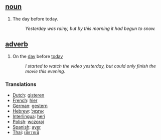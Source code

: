 ==[[noun]]==
#The day before today. 
#:''Yesterday was rainy, but by this morning it had begun to snow.'' 

==[[adverb]]==

#On the [[day]] before [[today]]
#:''I started to watch the video yesterday, but could only finish the movie this evening.''
 
===Translations===

*[[Dutch]]: [[gisteren]]
*[[French]]: [[hier]]
*[[German]]: [[gestern]]
*[[Hebrew]]: [[אתמול]]
*[[Interlingua]]: [[heri]]
*[[Polish]]: [[wczoraj]]
*[[Spanish]]: [[ayer]]
*[[Thai]]: [[เมื่อวานนี้]]